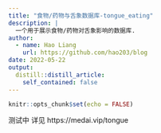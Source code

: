 ```yaml
---
title: "食物/药物与舌象数据库-tongue_eating"
description: |
  一个用于展示食物/药物对舌象影响的数据库.
author:
  - name: Hao Liang
    url: https://github.com/hao203/blog
date: 2022-05-22
output:
  distill::distill_article:
    self_contained: false
---
```



```r
knitr::opts_chunk$set(echo = FALSE)

```

测试中
详见
https://medai.vip/tongue


